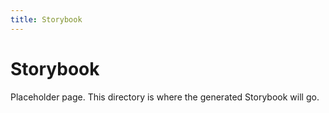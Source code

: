 ```yaml
---
title: Storybook
---
```


<!-- @license CC0-1.0 -->

# Storybook

Placeholder page. This directory is where the generated Storybook will go.

